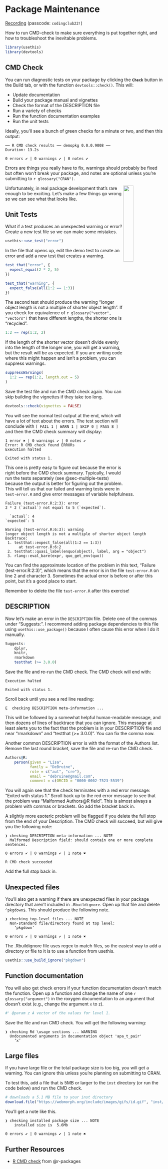 # Package Maintenance {#sec-maintenance}

[Recording](https://uofglasgow.zoom.us/rec/share/IIjuf9y7xF4t_KuLK_i324CMp3fu71hAnONq93lQr9_d-Ye9leOy7TCrI4VId9TV.jAqwDHjtQir5UpLx) (passcode: `codingclub22!`)

How to run CMD-check to make sure everything is put together right, and how to troubleshoot the inevitable problems.

```r
library(usethis)
library(devtools)
```

## CMD Check

You can run diagnostic tests on your package by clicking the **`Check`** button in the Build tab, or with the function `devtools::check()`. This will:

* Update documentation
* Build your package manual and vignettes
* Check the format of the DESCRIPTION file
* Run a variety of checks
* Run the function documentation examples
* Run the unit tests

Ideally, you'll see a bunch of green checks for a minute or two, and then this output:

::: {.cell-output}
```
── R CMD check results ── demopkg 0.0.0.9008 ──
Duration: 13.2s

0 errors ✔ | 0 warnings ✔ | 0 notes ✔
```
:::

Errors are things you really have to fix, warnings should probably be fixed but often won't break your package, and notes are optional unless you're submitting to `r glossary("CRAN")`.

![](images/goose-problems.jpg){fig-alt="Goose from untitled goose game witht he words: I think I will cause problems on purpose" style="width: 25%; float:right;"}

Unfortunately, in real package development that's rare enough to be exciting. Let's make a few things go wrong so we can see what that looks like.

## Unit Tests

What if a test produces an unexpected warning or error? Create a new test file so we can make some mistakes.

```r
usethis::use_test("error")
```

In the file that opens up, edit the demo test to create an error and add a new test that creates a warning.

```r
test_that("error", {
  expect_equal(2 * 2, 5)
})

test_that("warning", {
  expect_false(all(1:2 == 1:3))
})
```

::: {.callout-note}
The second test should produce the warning "longer object length is not a multiple of shorter object length". If you check for equivalence of `r glossary("vector", "vectors")` that have different lengths, the shorter one is "recycled". 

```r
1:2 == rep(1:2, 2)
```

If the length of the shorter vector doesn't divide evenly into the length of the longer one, you will get a warning, but the result will be as expected. If you are writing code where this might happen and isn't a problem, you can suppress warnings.

```r
suppressWarnings(
  1:2 == rep(1:2, length.out = 5)
)
```

:::


Save the test file and run the CMD check again. You can skip building the vignettes if they take too long.

```r
devtools::check(vignettes = FALSE)
```


You will see the normal test output at the end, which will have a lot of text about the errors. The test section will conclude with `[ FAIL 1 | WARN 1 | SKIP 0 | PASS 8 ]` and then the CMD check summary will display:

::: {.cell-output}
```
1 error ✖ | 0 warnings ✔ | 0 notes ✔
Error: R CMD check found ERRORs
Execution halted

Exited with status 1.
```
:::

This one is pretty easy to figure out because the error is right before the CMD check summary. Typically, I would run the tests separately (see @sec-multiple-tests) because the output is better for figuring out the problem. This will tell us that our failed and warning tests were in `test-error.R` and give error messages of variable helpfulness.

::: {.cell-output}
```
Failure (test-error.R:2:3): error
2 * 2 (`actual`) not equal to 5 (`expected`).

  `actual`: 4
`expected`: 5

Warning (test-error.R:6:3): warning
longer object length is not a multiple of shorter object length
Backtrace:
 1. testthat::expect_false(all(1:2 == 1:3))
      at test-error.R:6:2
 2. testthat::quasi_label(enquo(object), label, arg = "object")
 3. rlang::eval_bare(expr, quo_get_env(quo))
```
:::

You can find the approximate location of the problem in this text, "Failure (test-error.R:2:3)", which means that the error is in the file `test-error.R` on line 2 and character 3. Sometimes the actual error is before or after this point, but it's a good place to start.

::: {.callout-warning}
Remember to delete the file `test-error.R` after this exercise!
:::

## DESCRIPTION

Now let's make an error in the `DESCRIPTION` file. Delete one of the commas under "Suggests:". I recommend adding package dependencies to this file using `usethis::use_package()` because I often cause this error when I do it manually.

``` r
Suggests: 
    dplyr,
    knitr,
    rmarkdown
    testthat (>= 3.0.0)
```

Save the file and re-run the CMD check. The CMD check will end with:

::: {.cell-output}
```
Execution halted

Exited with status 1.
```
:::

Scroll back until you see a red line reading:

::: {.cell-output}
```
E  checking DESCRIPTION meta-information ...
```
:::

This will be followed by a somewhat helpful human-readable message, and then dozens of lines of backtrace that you can ignore. This message at least alerts you to the fact that the problem is in your DESCRIPTION file and near "rmarkdown" and "testthat (>= 3.0.0)". You can fix the comma now.

Another common DESCRIPTION error is with the format of the Authors list. Remove the last round bracket, save the file and re-run the CMD check. 

``` r
Authors@R: 
    person(given = "Lisa",
           family = "DeBruine",
           role = c("aut", "cre"),
           email = "debruine@gmail.com",
           comment = c(ORCID = "0000-0002-7523-5539")
```

You will again see that the check terminates with a red error message: "Exited with status 1." Scroll back up to the red error message to see that the problem was "Malformed Authors\@R field". This is almost always a problem with commas or brackets. Go add the bracket back in.

A slightly more esoteric problem will be flagged if you delete the full stop from the end of your Description. The CMD check will succeed, but will give you the following note:

:::{.cell-output}
```
❯ checking DESCRIPTION meta-information ... NOTE
  Malformed Description field: should contain one or more complete sentences.

0 errors ✔ | 0 warnings ✔ | 1 note ✖

R CMD check succeeded
```
:::

Add the full stop back in.

## Unexpected files

You'll also get a warning if there are unexpected files in your package directory that aren't included in `.Rbuildignore`. Open up that file and delete `^pkgdown$`. This should produce the following note.

::: {.cell-output}
```
❯ checking top-level files ... NOTE
  Non-standard file/directory found at top level:
    ‘pkgdown’

0 errors ✔ | 0 warnings ✔ | 1 note ✖
```
:::

The .Rbuildignore file uses regex to match files, so the easiest way to add a directory or file to it is to use a function from usethis.

```r
usethis::use_build_ignore("pkgdown")
```

## Function documentation

You will also get check errors if your function documentation doesn't match the function. Open up a function and change the name of one `r glossary("argument")` in the roxygen documentation to an argument that doesn't exist (e.g., change the argument `x` to `z`).

```r
#' @param z A vector of the values for level 1.
```

Save the file and run CMD check. You will get the following warning:

::: {.cell-output}
```
❯ checking Rd \usage sections ... WARNING
  Undocumented arguments in documentation object 'apa_t_pair'
    ‘x’
```
:::

## Large files

If you have large file or the total package size is too big, you will get a warning. You can ignore this unless you're planning on submitting to CRAN. 

To test this, add a file that is 5MB or larger to the `inst` directory (or run the code below) and run the CMD check. 

```r
# downloads a 5.1 MB file to your inst directory
download.file("https://webmorph.org/include/images/gifs/id.gif", "inst/delete_me.gif")
```

You'll get a note like this.

::: {.cell-output}
```
❯ checking installed package size ... NOTE
    installed size is  5.6Mb

0 errors ✔ | 0 warnings ✔ | 1 note ✖
```
:::

## Further Resources

* [R CMD check](https://r-pkgs.org/check.html) from @r-packages

